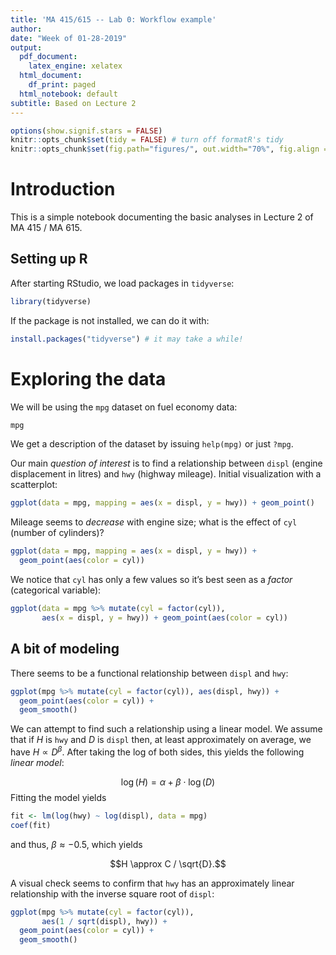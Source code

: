 ---
title: 'MA 415/615 -- Lab 0: Workflow example'
author:
date: "Week of 01-28-2019"
output:
  pdf_document:
    latex_engine: xelatex
  html_document:
    df_print: paged
  html_notebook: default
subtitle: Based on Lecture 2
---

```{r setup, include=FALSE}
options(show.signif.stars = FALSE)
knitr::opts_chunk$set(tidy = FALSE) # turn off formatR's tidy
knitr::opts_chunk$set(fig.path="figures/", out.width="70%", fig.align = "center")
```

# Introduction

This is a simple notebook documenting the basic analyses in Lecture 2 of MA 415 / MA 615.


## Setting up R

After starting RStudio, we load packages in `tidyverse`:

```{r tidyverse}
library(tidyverse)
```

If the package is not installed, we can do it with:

```{r install, eval=FALSE}
install.packages("tidyverse") # it may take a while!
```

# Exploring the data

We will be using the `mpg` dataset on fuel economy data:

```{r mpg}
mpg
```

We get a description of the dataset by issuing `help(mpg)` or just `?mpg`.

Our main *question of interest* is to find a relationship between `displ` (engine displacement in litres) and `hwy` (highway mileage). Initial visualization with a scatterplot:

```{r displhwy1}
ggplot(data = mpg, mapping = aes(x = displ, y = hwy)) + geom_point()
```

Mileage seems to *decrease* with engine size; what is the effect of `cyl` (number of cylinders)?

```{r displhwy2}
ggplot(data = mpg, mapping = aes(x = displ, y = hwy)) +
  geom_point(aes(color = cyl))
```

We notice that `cyl` has only a few values so it's best seen as a *factor* (categorical variable):

```{r displhwy3}
ggplot(data = mpg %>% mutate(cyl = factor(cyl)),
       aes(x = displ, y = hwy)) + geom_point(aes(color = cyl))
```


## A bit of modeling

There seems to be a functional relationship between `displ` and `hwy`:

```{r displhwy4, message=FALSE}
ggplot(mpg %>% mutate(cyl = factor(cyl)), aes(displ, hwy)) +
  geom_point(aes(color = cyl)) +
  geom_smooth()
```

We can attempt to find such a relationship using a linear model. We assume that if $H$ is `hwy` and $D$ is `displ` then, at least approximately on average, we have $H \propto D^{\beta}$. After taking the log of both sides, this yields the following *linear model*:

$$\log(H) = \alpha + \beta \cdot \log(D)$$
Fitting the model yields

```{r lm}
fit <- lm(log(hwy) ~ log(displ), data = mpg) 
coef(fit)
```
and thus, $\beta \approx -0.5$, which yields

$$H \approx C / \sqrt{D}.$$

A visual check seems to confirm that `hwy` has an approximately linear relationship with the inverse square root of `displ`:

```{r displhwy5, message=FALSE}
ggplot(mpg %>% mutate(cyl = factor(cyl)),
       aes(1 / sqrt(displ), hwy)) +
  geom_point(aes(color = cyl)) +
  geom_smooth()
```
